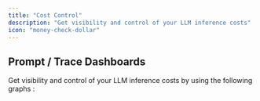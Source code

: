 ```yaml
---
title: "Cost Control"
description: "Get visibility and control of your LLM inference costs"
icon: "money-check-dollar"
---
```


## Prompt / Trace Dashboards

Get visibility and control of your LLM inference costs by using the following graphs :
